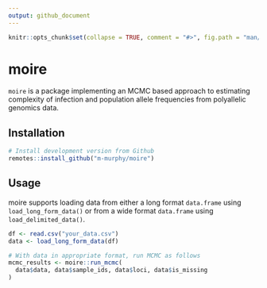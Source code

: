 ```yaml
---
output: github_document
---
```


```r
knitr::opts_chunk$set(collapse = TRUE, comment = "#>", fig.path = "man/figures/")
```

# moire <img src="man/figures/logo.svg" align="right" alt=""/>

`moire` is a package implementing an MCMC based approach to estimating complexity of infection and population allele frequencies from polyallelic genomics data.

## Installation

```r
# Install development version from Github
remotes::install_github("m-murphy/moire")
```

## Usage

moire supports loading data from either a long format `data.frame` using `load_long_form_data()` or from a wide format `data.frame` using `load_delimited_data()`.

```r
df <- read.csv("your_data.csv")
data <- load_long_form_data(df)

# With data in appropriate format, run MCMC as follows
mcmc_results <- moire::run_mcmc(
  data$data, data$sample_ids, data$loci, data$is_missing
)
```
